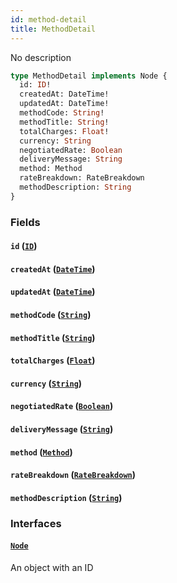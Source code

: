 ```yaml
---
id: method-detail
title: MethodDetail
---
```


No description

```graphql
type MethodDetail implements Node {
  id: ID!
  createdAt: DateTime!
  updatedAt: DateTime!
  methodCode: String!
  methodTitle: String!
  totalCharges: Float!
  currency: String
  negotiatedRate: Boolean
  deliveryMessage: String
  method: Method
  rateBreakdown: RateBreakdown
  methodDescription: String
}
```

### Fields

#### `id` ([`ID`](../order-view-service/scalars/id))

#### `createdAt` ([`DateTime`](../order-view-service/scalars/date-time))

#### `updatedAt` ([`DateTime`](../order-view-service/scalars/date-time))

#### `methodCode` ([`String`](../order-view-service/scalars/string))

#### `methodTitle` ([`String`](../order-view-service/scalars/string))

#### `totalCharges` ([`Float`](../order-view-service/scalars/float))

#### `currency` ([`String`](../order-view-service/scalars/string))

#### `negotiatedRate` ([`Boolean`](../order-view-service/scalars/boolean))

#### `deliveryMessage` ([`String`](../order-view-service/scalars/string))

#### `method` ([`Method`](../order-view-service/objects/method))

#### `rateBreakdown` ([`RateBreakdown`](../order-view-service/objects/rate-breakdown))

#### `methodDescription` ([`String`](../order-view-service/scalars/string))

### Interfaces

#### [`Node`](../order-view-service/interfaces/node)

An object with an ID
